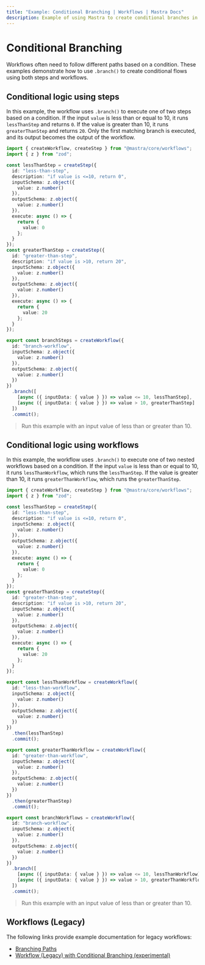 ```yaml
---
title: "Example: Conditional Branching | Workflows | Mastra Docs"
description: Example of using Mastra to create conditional branches in workflows using the `branch` statement .
---
```


# Conditional Branching

Workflows often need to follow different paths based on a condition. These examples demonstrate how to use `.branch()` to create conditional flows using both steps and workflows.

## Conditional logic using steps

In this example, the workflow uses `.branch()` to execute one of two steps based on a condition. If the input `value` is less than or equal to 10, it runs `lessThanStep` and returns `0`. If the value is greater than 10, it runs `greaterThanStep` and returns `20`. Only the first matching branch is executed, and its output becomes the output of the workflow.

```typescript filename="src/mastra/workflows/example-branch-steps.ts" showLineNumbers copy
import { createWorkflow, createStep } from "@mastra/core/workflows";
import { z } from "zod";

const lessThanStep = createStep({
  id: "less-than-step",
  description: "if value is <=10, return 0",
  inputSchema: z.object({
    value: z.number()
  }),
  outputSchema: z.object({
    value: z.number()
  }),
  execute: async () => {
    return {
      value: 0
    };
  }
});
const greaterThanStep = createStep({
  id: "greater-than-step",
  description: "if value is >10, return 20",
  inputSchema: z.object({
    value: z.number()
  }),
  outputSchema: z.object({
    value: z.number()
  }),
  execute: async () => {
    return {
      value: 20
    };
  }
});

export const branchSteps = createWorkflow({
  id: "branch-workflow",
  inputSchema: z.object({
    value: z.number()
  }),
  outputSchema: z.object({
    value: z.number()
  })
})
  .branch([
    [async ({ inputData: { value } }) => value <= 10, lessThanStep],
    [async ({ inputData: { value } }) => value > 10, greaterThanStep]
  ])
  .commit();
```

> Run this example with an input value of less than or greater than 10.

## Conditional logic using workflows

In this example, the workflow uses `.branch()` to execute one of two nested workflows based on a condition. If the input `value` is less than or equal to 10, it runs `lessThanWorkflow`, which runs the `lessThanStep`. If the value is greater than 10, it runs `greaterThanWorkflow`, which runs the `greaterThanStep`.

```typescript filename="src/mastra/workflows/example-branch-workflows.ts" showLineNumbers copy
import { createWorkflow, createStep } from "@mastra/core/workflows";
import { z } from "zod";

const lessThanStep = createStep({
  id: "less-than-step",
  description: "if value is <=10, return 0",
  inputSchema: z.object({
    value: z.number()
  }),
  outputSchema: z.object({
    value: z.number()
  }),
  execute: async () => {
    return {
      value: 0
    };
  }
});
const greaterThanStep = createStep({
  id: "greater-than-step",
  description: "if value is >10, return 20",
  inputSchema: z.object({
    value: z.number()
  }),
  outputSchema: z.object({
    value: z.number()
  }),
  execute: async () => {
    return {
      value: 20
    };
  }
});

export const lessThanWorkflow = createWorkflow({
  id: "less-than-workflow",
  inputSchema: z.object({
    value: z.number()
  }),
  outputSchema: z.object({
    value: z.number()
  })
})
  .then(lessThanStep)
  .commit();

export const greaterThanWorkflow = createWorkflow({
  id: "greater-than-workflow",
  inputSchema: z.object({
    value: z.number()
  }),
  outputSchema: z.object({
    value: z.number()
  })
})
  .then(greaterThanStep)
  .commit();

export const branchWorkflows = createWorkflow({
  id: "branch-workflow",
  inputSchema: z.object({
    value: z.number()
  }),
  outputSchema: z.object({
    value: z.number()
  })
})
  .branch([
    [async ({ inputData: { value } }) => value <= 10, lessThanWorkflow],
    [async ({ inputData: { value } }) => value > 10, greaterThanWorkflow]
  ])
  .commit();
```

> Run this example with an input value of less than or greater than 10.

## Workflows (Legacy)

The following links provide example documentation for legacy workflows:

- [Branching Paths](/examples/workflows_legacy/branching-paths)
- [Workflow (Legacy) with Conditional Branching (experimental)](/examples/workflows_legacy/conditional-branching)

